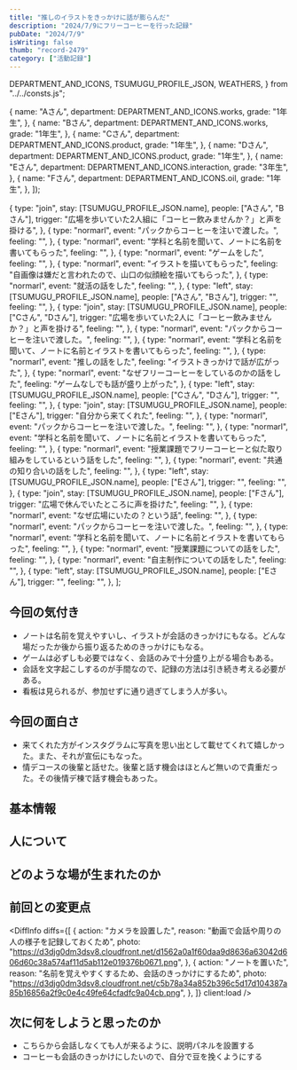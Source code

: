 ```yaml
---
title: "推しのイラストをきっかけに話が膨らんだ"
description: "2024/7/9にフリーコーヒーを行った記録"
pubDate: "2024/7/9"
isWriting: false
thumb: "record-2479"
category: ["活動記録"]
---
```


  DEPARTMENT_AND_ICONS,
  TSUMUGU_PROFILE_JSON,
  WEATHERS,
} from "../../consts.js";

  {
    name: "Aさん",
    department: DEPARTMENT_AND_ICONS.works,
    grade: "1年生",
  },
  {
    name: "Bさん",
    department: DEPARTMENT_AND_ICONS.works,
    grade: "1年生",
  },
  {
    name: "Cさん",
    department: DEPARTMENT_AND_ICONS.product,
    grade: "1年生",
  },
  {
    name: "Dさん",
    department: DEPARTMENT_AND_ICONS.product,
    grade: "1年生",
  },
  {
    name: "Eさん",
    department: DEPARTMENT_AND_ICONS.interaction,
    grade: "3年生",
  },
  {
    name: "Fさん",
    department: DEPARTMENT_AND_ICONS.oil,
    grade: "1年生",
  },
]);

  {
    type: "join",
    stay: [TSUMUGU_PROFILE_JSON.name],
    people: ["Aさん", "Bさん"],
    trigger: "広場を歩いていた2人組に「コーヒー飲みませんか？」と声を掛ける",
  },
  {
    type: "normarl",
    event: "パックからコーヒーを注いで渡した。",
    feeling: "",
  },
  {
    type: "normarl",
    event: "学科と名前を聞いて、ノートに名前を書いてもらった",
    feeling: "",
  },
  {
    type: "normarl",
    event: "ゲームをした",
    feeling: "",
  },
  {
    type: "normarl",
    event: "イラストを描いてもらった",
    feeling: "自画像は嫌だと言われたので、山口の似顔絵を描いてもらった",
  },
  {
    type: "normarl",
    event: "就活の話をした",
    feeling: "",
  },
  {
    type: "left",
    stay: [TSUMUGU_PROFILE_JSON.name],
    people: ["Aさん", "Bさん"],
    trigger: "",
    feeling: "",
  },
  {
    type: "join",
    stay: [TSUMUGU_PROFILE_JSON.name],
    people: ["Cさん", "Dさん"],
    trigger: "広場を歩いていた2人に「コーヒー飲みませんか？」と声を掛ける",
    feeling: "",
  },
  {
    type: "normarl",
    event: "パックからコーヒーを注いで渡した。",
    feeling: "",
  },
  {
    type: "normarl",
    event: "学科と名前を聞いて、ノートに名前とイラストを書いてもらった",
    feeling: "",
  },
  {
    type: "normarl",
    event: "推しの話をした",
    feeling: "イラストきっかけで話が広がった",
  },
  {
    type: "normarl",
    event: "なぜフリーコーヒーをしているのかの話をした",
    feeling: "ゲームなしでも話が盛り上がった",
  },
  {
    type: "left",
    stay: [TSUMUGU_PROFILE_JSON.name],
    people: ["Cさん", "Dさん"],
    trigger: "",
    feeling: "",
  },
  {
    type: "join",
    stay: [TSUMUGU_PROFILE_JSON.name],
    people: ["Eさん"],
    trigger: "自分から来てくれた",
    feeling: "",
  },
  {
    type: "normarl",
    event: "パックからコーヒーを注いで渡した。",
    feeling: "",
  },
  {
    type: "normarl",
    event: "学科と名前を聞いて、ノートに名前とイラストを書いてもらった",
    feeling: "",
  },
  {
    type: "normarl",
    event: "授業課題でフリーコーヒーと似た取り組みをしているという話をした",
    feeling: "",
  },
  {
    type: "normarl",
    event: "共通の知り合いの話をした",
    feeling: "",
  },
  {
    type: "left",
    stay: [TSUMUGU_PROFILE_JSON.name],
    people: ["Eさん"],
    trigger: "",
    feeling: "",
  },
  {
    type: "join",
    stay: [TSUMUGU_PROFILE_JSON.name],
    people: ["Fさん"],
    trigger: "広場で休んでいたところに声を掛けた",
    feeling: "",
  },
  {
    type: "normarl",
    event: "なぜ広場にいたの？という話",
    feeling: "",
  },
  {
    type: "normarl",
    event: "パックからコーヒーを注いで渡した。",
    feeling: "",
  },
  {
    type: "normarl",
    event: "学科と名前を聞いて、ノートに名前とイラストを書いてもらった",
    feeling: "",
  },
  {
    type: "normarl",
    event: "授業課題についての話をした",
    feeling: "",
  },
  {
    type: "normarl",
    event: "自主制作についての話をした",
    feeling: "",
  },
  {
    type: "left",
    stay: [TSUMUGU_PROFILE_JSON.name],
    people: ["Eさん"],
    trigger: "",
    feeling: "",
  },
];

## 今回の気付き

- ノートは名前を覚えやすいし、イラストが会話のきっかけにもなる。どんな場だったか後から振り返るためのきっかけにもなる。
- ゲームは必ずしも必要ではなく、会話のみで十分盛り上がる場合もある。
- 会話を文字起こしするのが手間なので、記録の方法は引き続き考える必要がある。
- 看板は見られるが、参加せずに通り過ぎてしまう人が多い。

## 今回の面白さ

- 来てくれた方がインスタグラムに写真を思い出として載せてくれて嬉しかった。また、それが宣伝にもなった。
- 情デコースの後輩と話せた。後輩と話す機会はほとんど無いので貴重だった。その後情デ棟で話す機会もあった。

## 基本情報

<PostBasicInfo
  date="2024-07-09"
  otherEventDates={eventDates}
  weather="晴れのち曇り"
  temp="31"
  place="東学広場 デザイン棟側"
/>

## 人について

<TsumuguInfo
  condition="とても元気"
  comment="インスタのストーリーで宣伝してもらった写真"
  photo="https://d3djg0dm3dsv8.cloudfront.net/596339c70953e187e6cb70abecb19a8e60a9b8e5a79089df7bc08cd3c5be69e6.png"
  client:load
/>

<VisitorsInfo visitors={peopleWithColor} />

## どのような場が生まれたのか

<EventsInfo overview="" people={peopleWithColor} events={events} />

## 前回との変更点

<DiffInfo
  diffs={[
    {
      action: "カメラを設置した",
      reason: "動画で会話や周りの人の様子を記録しておくため",
      photo:
        "https://d3djg0dm3dsv8.cloudfront.net/d1562a0a1f60daa9d8636a63042d606d60c38a574af11d5ab112e019376b0671.png",
    },
    {
      action: "ノートを置いた",
      reason: "名前を覚えやすくするため、会話のきっかけにするため",
      photo:
        "https://d3djg0dm3dsv8.cloudfront.net/c5b78a34a852b396c5d17d104387a85b16856a2f9c0e4c49fe64cfadfc9a04cb.png",
    },
  ]}
  client:load
/>

## 次に何をしようと思ったのか

- こちらから会話しなくても人が来るように、説明パネルを設置する
- コーヒーも会話のきっかけにしたいので、自分で豆を挽くようにする
